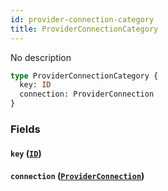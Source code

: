 ```yaml
---
id: provider-connection-category
title: ProviderConnectionCategory
---
```


No description

```graphql
type ProviderConnectionCategory {
  key: ID
  connection: ProviderConnection
}
```

### Fields

#### `key` ([`ID`](/v1/scalars/id))

#### `connection` ([`ProviderConnection`](/v1/objects/provider-connection))

